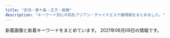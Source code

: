 ```yaml
---
title: "赤羽・東十条・王子・板橋"
description: "キーワード別にの巨乳アジアン・チャイナエステ嬢情報をまとめました。"
---
```


新着画像と新着キーワードをまとめています。
2021年06月09日の情報です。

<DmmAffiliateIns />
<KeywordTable
  shops={
    [
    {
        "url": "http://yuri.msa.jp/",
        "keywords": {
            "83": 3,
            "85": 3,
            "86": 3,
            "84": 3
        },
        "station": "JR\u6771\u5341\u6761\u99c5\u5317\u53e3",
        "img_links": [
            "http://yuri.msa.jp/images/staff_04.jpg",
            "http://yuri.msa.jp/images/staff_06.jpg",
            "http://yuri.msa.jp/layer/images/top/top_04.jpg",
            "http://yuri.msa.jp/layer/images/top/top_06.jpg",
            "http://yuri.msa.jp/images/ser4.jpg",
            "http://yuri.msa.jp/images/top2.jpg",
            "http://yuri.msa.jp/images/staff_bj1.png",
            "http://yuri.msa.jp/images/staff_02.jpg",
            "http://yuri.msa.jp/images/info.png",
            "http://yuri.msa.jp/images/ser2.jpg",
            "http://yuri.msa.jp/layer/images/top.jpg",
            "http://yuri.msa.jp/layer/images/top/top_02.jpg",
            "http://yuri.msa.jp/layer/images/top/top_03.jpg",
            "http://yuri.msa.jp/layer/images/top/top_08.png",
            "http://yuri.msa.jp/layer/images/top/top_01.jpg",
            "http://yuri.msa.jp/images/s_info.png",
            "http://yuri.msa.jp/layer/images/top/top_05.jpg",
            "http://yuri.msa.jp/images/staff_03.jpg",
            "http://yuri.msa.jp/images/staff_bj4.png",
            "http://yuri.msa.jp/images/wenzi-staff.png",
            "http://yuri.msa.jp/images/s_service.png",
            "http://yuri.msa.jp/images/staff_01.jpg",
            "http://yuri.msa.jp/images/ser3.jpg",
            "http://yuri.msa.jp/images/1.jpg",
            "http://yuri.msa.jp/images/ser1.jpg",
            "http://yuri.msa.jp/images/top1.jpg"
        ],
        "name": "\u767e\u5408"
    },
    {
        "keywords": {},
        "img_links": [
            "http://esthe-taiwanaroma.com/img/corona-3.jpg",
            "http://esthe-taiwanaroma.com/img/iphone.png",
            "http://esthe-taiwanaroma.com/img/ami.jpg",
            "http://esthe-taiwanaroma.com/img/emi001.jpg",
            "http://esthe-taiwanaroma.com/img/pagetop.png",
            "http://esthe-taiwanaroma.com/img/tel_img.png",
            "http://esthe-taiwanaroma.com/img/mask04.jpg",
            "http://esthe-taiwanaroma.com/img/yuki.jpg",
            "http://esthe-taiwanaroma.com/img/topbg02.jpg",
            "http://esthe-taiwanaroma.com/img/3kenon.png",
            "http://esthe-taiwanaroma.com/img/mask01.jpg",
            "http://esthe-taiwanaroma.com/img/corona-5.jpg",
            "http://esthe-taiwanaroma.com/img/mami.jpg",
            "http://esthe-taiwanaroma.com/img/mika2.jpg",
            "http://esthe-taiwanaroma.com/img/hina.jpg",
            "http://esthe-taiwanaroma.com/img/sara002.jpg",
            "http://esthe-taiwanaroma.com/img/mask02.jpg",
            "http://esthe-taiwanaroma.com/img/erika01.jpg",
            "http://esthe-taiwanaroma.com/img/corona-4.jpg",
            "http://esthe-taiwanaroma.com/img/head_img.png",
            "http://esthe-taiwanaroma.com/img/photo_01.jpg",
            "http://esthe-taiwanaroma.com/img/mami03.png",
            "http://esthe-taiwanaroma.com/img/sara2.jpg",
            "http://esthe-taiwanaroma.com/img/corona-2.jpg",
            "http://esthe-taiwanaroma.com/img/aoi.jpg",
            "http://esthe-taiwanaroma.com/img/mask03.jpg",
            "http://esthe-taiwanaroma.com/img/kasumi.jpg",
            "http://esthe-taiwanaroma.com/img/anna.png",
            "http://esthe-taiwanaroma.com/img/mask05.jpg",
            "http://esthe-taiwanaroma.com/img/2biore.png",
            "http://esthe-taiwanaroma.com/img/1purazuma.png",
            "http://esthe-taiwanaroma.com/img/4ugai.png",
            "http://esthe-taiwanaroma.com/img/miyu.jpg"
        ],
        "name": "\u53f0\u6e7e\u30a2\u30ed\u30de",
        "url": "http://esthe-taiwanaroma.com/",
        "station": "JR\u8d64\u7fbd\u99c5\u5357\u53e3"
    },
    {
        "url": "http://coconat.work/",
        "keywords": {
            "87": 5,
            "D": 10,
            "E": 5,
            "86": 10,
            "C": 5,
            "85": 5
        },
        "station": "JR\u8d64\u7fbd\u99c5\u6771\u53e3",
        "name": "\u30b3\u30b3\u30ca\u30c3\u30c4",
        "img_links": [
            "http://coconat.work/staff/ayaka1.jpg",
            "http://coconat.work/images/m-top004.jpg",
            "http://coconat.work/staff/yuko1.jpg",
            "http://coconat.work/staff/yuyu1.jpg",
            "http://coconat.work/staff/rina1.jpg",
            "http://coconat.work/images/interior_t.jpg",
            "http://coconat.work/images/news.jpg",
            "http://coconat.work/images/staff_t.jpg",
            "http://coconat.work/images/news_t.jpg",
            "http://coconat.work/images/call.png",
            "http://coconat.work/images/m-head01.jpg"
        ]
    },
    {
        "station": "JR\u738b\u5b50\u99c5\u5317\u53e3",
        "name": "\u685c\u306e\u604b",
        "url": "http://www.crossu.xyz/",
        "img_links": [
            "http://www.crossu.xyz/uploads/191119/1-19111915043V27.jpg",
            "http://www.crossu.xyz/uploads/180621/1-1P621101232H4.jpg",
            "http://www.crossu.xyz/uploads/181211/1-1Q2111433162D.jpg",
            "http://www.crossu.xyz/templets/default/picture/head.jpg",
            "http://www.crossu.xyz/templets/default/picture/interior_t.jpg",
            "http://www.crossu.xyz/templets/default/picture/staff_t.jpg",
            "http://www.crossu.xyz/uploads/191129/1-19112914393CK.jpg",
            "http://www.crossu.xyz/uploads/180620/1-1P62010193X63.jpg",
            "http://www.crossu.xyz/uploads/allimg/180620/1-1P6201013133b.jpg",
            "http://www.crossu.xyz/uploads/200528/1-20052Q52142229.jpg",
            "http://www.crossu.xyz/uploads/180620/1-1P62010154K00.png",
            "http://www.crossu.xyz/templets/default/picture/rec1.png",
            "http://www.crossu.xyz/templets/default/picture/news.jpg",
            "http://www.crossu.xyz/uploads/190924/1-1Z9241056212J.jpg"
        ],
        "keywords": {
            "\u30bb\u30af\u30b7\u30fc": 5
        }
    },
    {
        "keywords": {
            "D": 2,
            "86": 2
        },
        "station": "JR\u6771\u5341\u6761\u99c5\u5317\u53e3",
        "name": "\u9999\u9999",
        "url": "http://shanshan-esthe.com/",
        "img_links": [
            "http://shanshan-esthe.com/img/sta14.jpg",
            "http://shanshan-esthe.com/img/st14.jpg",
            "http://shanshan-esthe.com/img/sta0.jpg",
            "http://shanshan-esthe.com/img/st16.jpg",
            "http://shanshan-esthe.com/img/no.png"
        ]
    },
    {
        "station": "JR\u6771\u5341\u6761\u99c5\u5317\u53e3",
        "img_links": [
            "https://higashijujo-mensesthe.com/staff/rika-l1.jpg",
            "https://higashijujo-mensesthe.com/staff/satomi-s1.jpg",
            "https://higashijujo-mensesthe.com/icon/line.png",
            "https://higashijujo-mensesthe.com/button/blog.png",
            "https://higashijujo-mensesthe.com/images/footer-l.png",
            "https://higashijujo-mensesthe.com/images/qrcode.png",
            "https://higashijujo-mensesthe.com/room/room-l1.jpg",
            "https://higashijujo-mensesthe.com/staff/kimi-s1.jpg",
            "https://higashijujo-mensesthe.com/2019/08/10/kimi-s1.jpg",
            "https://higashijujo-mensesthe.com/room/room-l3.jpg",
            "https://higashijujo-mensesthe.com/staff/kimi-s2.jpg",
            "https://higashijujo-mensesthe.com/images/camp.jpg",
            "https://higashijujo-mensesthe.com/2019/08/23/satomi-s1.jpg",
            "https://higashijujo-mensesthe.com/room/room-l2.jpg",
            "https://higashijujo-mensesthe.com/room/esthe1.jpg",
            "https://higashijujo-mensesthe.com/staff/lime-l1.jpg",
            "https://higashijujo-mensesthe.com/2019/10/21/rika-s1.jpg",
            "https://higashijujo-mensesthe.com/icon/facebook.png",
            "https://higashijujo-mensesthe.com/room/room-l4.jpg",
            "https://higashijujo-mensesthe.com/room/esthe2.jpg",
            "https://higashijujo-mensesthe.com/staff/runa-l1.jpg",
            "https://higashijujo-mensesthe.com/staff/kimi-l2.jpg",
            "https://higashijujo-mensesthe.com/staff/lime-s1.jpg",
            "https://higashijujo-mensesthe.com/2019/08/22/runa-s1.jpg",
            "https://higashijujo-mensesthe.com/menu/home.png",
            "https://higashijujo-mensesthe.com/images/footer-r.png",
            "https://higashijujo-mensesthe.com/staff/satomi-l1.jpg",
            "https://higashijujo-mensesthe.com/icon/twitter.png",
            "https://higashijujo-mensesthe.com/room/esthe3.jpg",
            "https://higashijujo-mensesthe.com/images/flower.png",
            "https://higashijujo-mensesthe.com/icon/yelp.png",
            "https://higashijujo-mensesthe.com/staff/rika-s1.jpg",
            "https://higashijujo-mensesthe.com/menu/gallery.png",
            "https://higashijujo-mensesthe.com/menu/friend.png",
            "https://higashijujo-mensesthe.com/images/main1.jpg",
            "https://higashijujo-mensesthe.com/staff/runa-s1.jpg",
            "https://higashijujo-mensesthe.com/staff/kimi-l1.jpg",
            "https://higashijujo-mensesthe.com/images/main-sp.jpg",
            "https://higashijujo-mensesthe.com/menu/blog.png",
            "https://higashijujo-mensesthe.com/images/clear.png",
            "https://higashijujo-mensesthe.com/2020/02/29/lime-s1.jpg",
            "https://higashijujo-mensesthe.com/menu/info.png",
            "https://higashijujo-mensesthe.com/button/staff.png",
            "https://higashijujo-mensesthe.com/images/header3.png",
            "https://higashijujo-mensesthe.com/button/home.png"
        ],
        "name": "Love Sea",
        "url": "https://higashijujo-mensesthe.com/",
        "keywords": {}
    },
    {
        "station": "JR\u738b\u5b50\u99c5\u4e2d\u592e\u53e3",
        "img_links": [
            "https://wagaya.xyz.mn/photos/sites/56/2021/04/2021040506054956.jpg",
            "https://wagaya.xyz.mn/images/s_staff.png",
            "https://wagaya.xyz.mn/images/mobile.jpg",
            "https://wagaya.xyz.mn/photos/sites/56/2021/04/202104050602539.jpg",
            "https://wagaya.xyz.mn/photos/sites/56/2021/04/2021041205512892.jpg",
            "https://wagaya.xyz.mn/photos/sites/56/2021/04/2021041205512961.jpg",
            "https://wagaya.xyz.mn/images/nbj1.png",
            "https://wagaya.xyz.mn/images/top.jpg",
            "https://wagaya.xyz.mn/images/s_news.png"
        ],
        "name": "\u6211\u304c\u5bb6",
        "keywords": {
            "C": 7,
            "83": 3,
            "86": 3,
            "85": 6,
            "D": 12
        },
        "url": "https://wagaya.xyz.mn/"
    },
    {
        "url": "http://www.kaen.relaxmens.com/",
        "img_links": [
            "http://www.kaen.relaxmens.com/images/acc3.jpg",
            "http://www.kaen.relaxmens.com/images/acc1.jpg",
            "http://www.kaen.relaxmens.com/images/sp_top.jpg",
            "http://www.kaen.relaxmens.com/images/tit_therapist.png",
            "http://www.kaen.relaxmens.com/files/001.jpg",
            "http://www.kaen.relaxmens.com/images/sp_tit_therapist.png",
            "http://www.kaen.relaxmens.com/images/kanban.jpg",
            "http://www.kaen.relaxmens.com/files/002.jpg",
            "http://www.kaen.relaxmens.com/files/006.jpg",
            "http://www.kaen.relaxmens.com/files/005.jpg",
            "http://www.kaen.relaxmens.com/images/acc2.jpg",
            "http://www.kaen.relaxmens.com/images/acc4.jpg",
            "http://www.kaen.relaxmens.com/files/007.jpg",
            "http://www.kaen.relaxmens.com/images/acc5.jpg",
            "http://www.kaen.relaxmens.com/files/008.jpg",
            "http://www.kaen.relaxmens.com/images/top.jpg",
            "http://www.kaen.relaxmens.com/files/009.jpg",
            "http://www.kaen.relaxmens.com/images/sp_tit_new.png",
            "http://www.kaen.relaxmens.com/images/maining.jpg",
            "http://www.kaen.relaxmens.com/images/img_tel.png",
            "http://www.kaen.relaxmens.com/images/tit_new.png"
        ],
        "keywords": {
            "86": 6,
            "87": 6,
            "D": 6,
            "C": 30,
            "85": 30,
            "E": 6
        },
        "name": "\u83ef\u8276",
        "station": "JR\u8d64\u7fbd\u99c5\u6771\u53e3"
    },
    {
        "img_links": [
            "http://www.darling.esjp.info/img/nav-002.png",
            "http://www.darling.esjp.info/img/nav-005.png",
            "http://www.darling.esjp.info/img/nav-006.png",
            "http://www.darling.esjp.info/img/stt.jpg",
            "http://www.darling.esjp.info/files/008.jpg",
            "http://www.darling.esjp.info/img/stb.jpg",
            "http://www.darling.esjp.info/img/nav-001.png",
            "http://www.darling.esjp.info/img/nav-004.png",
            "http://www.darling.esjp.info/img/nav-003.png",
            "http://www.darling.esjp.info/files/007.jpg",
            "http://www.darling.esjp.info/files/001.jpg",
            "http://www.darling.esjp.info/img/tel.png",
            "http://www.darling.esjp.info/img/top01.png",
            "http://www.darling.esjp.info/files/003.jpg",
            "http://www.darling.esjp.info/files/002.jpg"
        ],
        "station": "JR\u8d64\u7fbd\u99c5\u5357\u53e3",
        "url": "http://www.darling.esjp.info/",
        "name": "Darling \uff5e\u30c0\u30fc\u30ea\u30f3\uff5e",
        "keywords": {
            "86": 1,
            "D": 5,
            "87": 4
        }
    },
    {
        "url": "http://meltylove.xyz/",
        "name": "\u30e1\u30eb\u30c6\u30a3\u2015\u30e9\u30f4",
        "station": "JR\u8d64\u7fbd\u99c5",
        "img_links": [
            "http://meltylove.xyz/images/top.jpg",
            "http://meltylove.xyz/images/s3.png",
            "http://meltylove.xyz/images/room1.jpg",
            "http://meltylove.xyz/images/room4.png",
            "http://meltylove.xyz/images/g5.jpg",
            "http://meltylove.xyz/images/room2.png",
            "http://meltylove.xyz/images/new.png",
            "http://meltylove.xyz/images/r1.png",
            "http://meltylove.xyz/images/g4.jpg",
            "http://meltylove.xyz/images/end.png",
            "http://meltylove.xyz/images/g1.jpg",
            "http://meltylove.xyz/images/room3.png",
            "http://meltylove.xyz/images/g2.jpg",
            "http://meltylove.xyz/images/r2.png",
            "http://meltylove.xyz/images/r3.png",
            "http://meltylove.xyz/images/g0.jpg",
            "http://meltylove.xyz/images/g3.jpg",
            "http://meltylove.xyz/images/s1.png"
        ],
        "keywords": {
            "87": 2,
            "86": 9,
            "D": 4,
            "84": 6,
            "88": 2,
            "C": 6
        }
    },
    {
        "keywords": {
            "84": 4,
            "86": 4,
            "85": 9,
            "90": 2
        },
        "url": "http://lastpara.net/",
        "img_links": [
            "http://lastpara.net/image/cast/cast_262_1_l.jpg",
            "http://lastpara.net/image/cast/cast_255_1_l.jpg",
            "http://lastpara.net/image/cast/cast_287_1_l.jpg",
            "http://lastpara.net/image/cast/cast_265_1_l.jpg",
            "http://lastpara.net/image/cast/cast_287_1_s.jpg",
            "http://lastpara.net/img/event/camp_top_02.jpg",
            "http://lastpara.net/image/cast/cast_265_1_s.jpg",
            "http://lastpara.net/image/cast/cast_286_1_l.jpg",
            "http://lastpara.net/image/cast/cast_256_1_l.jpg",
            "http://lastpara.net/image/cast/cast_256_1_s.jpg",
            "http://lastpara.net/image/cast/cast_259_1_s.jpg",
            "http://lastpara.net/img/news-ttl.jpg",
            "http://lastpara.net/image/cast/cast_261_1_l.jpg",
            "http://lastpara.net/image/cast/cast_263_1_s.jpg",
            "http://lastpara.net/image/cast/cast_263_1_l.jpg",
            "http://lastpara.net/img/recuit.png",
            "http://lastpara.net/image/cast/cast_259_1_l.jpg",
            "http://lastpara.net/image/cast/cast_286_1_s.jpg"
        ],
        "station": "JR\u8d64\u7fbd\u99c5\u5357\u53e3",
        "name": "Last Paradise \uff5e\u30e9\u30b9\u30c8\u30d1\u30e9\u30c0\u30a4\u30b9\uff5e"
    },
    {
        "img_links": [],
        "name": "Lucky",
        "station": "JR\u738b\u5b50\u99c5\u5317\u53e3",
        "url": "https://kirakira.xyz.mn/",
        "keywords": {}
    },
    {
        "url": "http://www.l-yuri.work/",
        "station": "\u84ee\u6839\u99c5\u6771\u53e3",
        "name": "\u767e\u5408",
        "keywords": {},
        "img_links": [
            "http://www.l-yuri.work/images/news.png",
            "http://www.l-yuri.work/img/emi1.jpg",
            "http://www.l-yuri.work/img/kaori1.jpg",
            "http://www.l-yuri.work/images/int2.png",
            "http://www.l-yuri.work/images/3.png",
            "http://www.l-yuri.work/staff/kaori.jpg",
            "http://www.l-yuri.work/images/2.png",
            "http://www.l-yuri.work/images/5.png",
            "http://www.l-yuri.work/images/sys.png",
            "http://www.l-yuri.work/images/head.jpg",
            "http://www.l-yuri.work/img/aki1.jpg",
            "http://www.l-yuri.work/images/interior_t.jpg",
            "http://www.l-yuri.work/images/h_line.jpg",
            "http://www.l-yuri.work/images/int1.png",
            "http://www.l-yuri.work/staff/miki.jpg",
            "http://www.l-yuri.work/staff/aki.jpg",
            "http://www.l-yuri.work/img/rina1.jpg",
            "http://www.l-yuri.work/staff/emi.jpg",
            "http://www.l-yuri.work/images/staff_t.jpg",
            "http://www.l-yuri.work/images/tg.jpg",
            "http://www.l-yuri.work/staff/rina.jpg",
            "http://www.l-yuri.work/images/tel.jpg",
            "http://www.l-yuri.work/img/miki1.jpg",
            "http://www.l-yuri.work/images/1.png",
            "http://www.l-yuri.work/images/4.png",
            "http://www.l-yuri.work/images/mobile.jpg",
            "http://www.l-yuri.work/images/s1.png"
        ]
    },
    {
        "station": "JR\u5341\u6761\u99c5\u5357\u53e3",
        "url": "http://figret.xyz/",
        "keywords": {
            "D": 5,
            "87": 1,
            "85": 2,
            "C": 1
        },
        "img_links": [
            "http://figret.xyz/static/picture/info2.jpg",
            "http://figret.xyz/static/picture/girls-bar.png",
            "http://figret.xyz/uploads/200520/1-200520094144146.jpg",
            "http://figret.xyz/uploads/210501/1-2105011FK05b.jpg",
            "http://figret.xyz/uploads/200520/1-200520100455411.jpg",
            "http://figret.xyz/static/picture/info_text.jpg",
            "http://figret.xyz/uploads/210517/1-21051G0253T50.jpg",
            "http://figret.xyz/static/picture/info1.jpg",
            "http://figret.xyz/uploads/200520/1-200520100430557.jpg",
            "http://figret.xyz/static/picture/bar-infomation.png",
            "http://figret.xyz/static/picture/bar-news.png",
            "http://figret.xyz/static/picture/bar-inte.png",
            "http://figret.xyz/static/picture/bar-girls.png",
            "http://figret.xyz/uploads/210515/1-2105151454123F.jpg"
        ],
        "name": "\u7e01\u697d"
    },
    {
        "url": "http://www.goodtime.iesjp.com/",
        "keywords": {
            "87": 8,
            "\u30bb\u30af\u30b7\u30fc": 3,
            "D": 8,
            "85": 2
        },
        "img_links": [
            "http://www.goodtime.iesjp.com/images/m-top03.jpg",
            "http://www.goodtime.iesjp.com/images/m-yejiao.jpg",
            "http://www.goodtime.iesjp.com/files/003.jpg",
            "http://www.goodtime.iesjp.com/photo_news/upimg/3462960a1ab283cd4a_0.jpg",
            "http://www.goodtime.iesjp.com/photo_news/upimg/1591860540114b630a_0.jpg",
            "http://www.goodtime.iesjp.com/files/001.jpg",
            "http://www.goodtime.iesjp.com/photo_news/upimg/3943160b5eaf8ad73c_1.jpg",
            "http://www.goodtime.iesjp.com/images/m-top-right02.jpg",
            "http://www.goodtime.iesjp.com/images/m-top-right03.jpg",
            "http://www.goodtime.iesjp.com/images/call.png",
            "http://www.goodtime.iesjp.com/images/m-right.jpg",
            "http://www.goodtime.iesjp.com/images/m-left.jpg",
            "http://www.goodtime.iesjp.com/files/004.jpg",
            "http://www.goodtime.iesjp.com/images/m-top-right01.jpg",
            "http://www.goodtime.iesjp.com/images/m-head.jpg",
            "http://www.goodtime.iesjp.com/images/m-top-right04.jpg",
            "http://www.goodtime.iesjp.com/images/m-top02.jpg",
            "http://www.goodtime.iesjp.com/photo_news/upimg/2288060497ed9031e6_0.jpg",
            "http://www.goodtime.iesjp.com/images/top-left01.jpg",
            "http://www.goodtime.iesjp.com/photo_news/upimg/6226360739cbd5fa6e_0.jpg",
            "http://www.goodtime.iesjp.com/files/007.jpg",
            "http://www.goodtime.iesjp.com/photo_news/upimg/22286608910ac9b0db_0.jpg",
            "http://www.goodtime.iesjp.com/files/006.jpg"
        ],
        "name": "GOOD TIME",
        "station": "\u8d64\u7fbd\u5ca9\u6df5\u99c52\u756a\u51fa\u53e3"
    },
    {
        "img_links": [
            "http://esthe-japan.work/flower/upload/202004/1588153474.png"
        ],
        "name": "FLOWER",
        "station": "JR\u8d64\u7fbd\u99c5\u5357\u6539\u672d\u53e3(\u6771)",
        "url": "http://esthe-japan.work/flower/",
        "keywords": {
            "98": 1,
            "88": 3,
            "89": 3,
            "\u30bb\u30af\u30b7\u30fc": 6,
            "87": 3
        }
    },
    {
        "img_links": [
            "https://nippori-massage.com/footer/footer-tel.png",
            "https://nippori-massage.com/images/esthe1.jpg",
            "https://nippori-massage.com/mens-esthe/2021/04/15/sakura-s1.jpg",
            "https://nippori-massage.com/images/esthe3.jpg",
            "https://nippori-massage.com/images/clear.png",
            "https://nippori-massage.com/images/esthe4.jpg",
            "https://nippori-massage.com/icon/yelp.png",
            "https://nippori-massage.com/footer/footer-staff.png",
            "https://nippori-massage.com/images/header3.png",
            "https://nippori-massage.com/line/10min-coupon.png",
            "https://nippori-massage.com/room/room-l1.jpg",
            "https://nippori-massage.com/room/room-l4.jpg",
            "https://scdn.line-apps.com/n/line_add_friends/btn/ja.png",
            "https://nippori-massage.com/images/line_friend.png",
            "https://nippori-massage.com/images/esthe2.jpg",
            "https://nippori-massage.com/footer/footer-line.png",
            "https://nippori-massage.com/icon/line.png",
            "https://nippori-massage.com//icon/facebook.png",
            "https://nippori-massage.com/staff/sakura-s1.jpg",
            "https://nippori-massage.com/room/room-l2.jpg",
            "https://nippori-massage.com/icon/facebook.png",
            "https://nippori-massage.com/images/main-sp.jpg",
            "https://nippori-massage.com/staff/sakura-l1.jpg",
            "https://nippori-massage.com/images/obi.jpg",
            "https://nippori-massage.com/images/main1.jpg",
            "https://nippori-massage.com/images/qrcode.png",
            "https://nippori-massage.com/room/room-l3.jpg",
            "https://nippori-massage.com/line/line-qr.png",
            "https://nippori-massage.com/icon/twitter.png"
        ],
        "name": "\u56de\u697d\u82d1",
        "station": "\u5c3e\u4e45\u99c5",
        "keywords": {},
        "url": "https://nippori-massage.com/"
    },
    {
        "url": "http://oji.pink/",
        "keywords": {
            "C": 15
        },
        "name": "\u7f8e\u5065",
        "img_links": [
            "http://oji.pink/images/g1.jpg",
            "http://oji.pink/images/g2.jpg",
            "http://oji.pink/images/g7.jpg",
            "http://oji.pink/images/aki.jpg",
            "http://oji.pink/images/g0.jpg",
            "http://oji.pink/images/new1.jpg",
            "http://oji.pink/images/g5.jpg",
            "http://oji.pink/images/r3.jpg",
            "http://oji.pink/images/r4.jpg",
            "http://oji.pink/images/zi_link.png",
            "http://oji.pink/images/1.png",
            "http://oji.pink/images/3.png",
            "http://oji.pink/images/top.jpg",
            "http://oji.pink/images/yuki.jpg",
            "http://oji.pink/images/r2.jpg",
            "http://oji.pink/images/r1.jpg",
            "http://oji.pink/images/mobile.jpg",
            "http://oji.pink/images/zi_staff.png"
        ],
        "station": "JR\u738b\u5b50\u99c5\u5317\u53e3"
    },
    {
        "name": "Only one \uff5e\u30aa\u30f3\u30ea\u30fc\u30ef\u30f3\uff5e",
        "url": "http://www.roserelaxation.info/",
        "keywords": {},
        "img_links": [
            "http://www.roserelaxation.info/upload/201708/thumb_dis/1502280972.jpg",
            "http://www.roserelaxation.info/upload/images/20171214_032900.jpg",
            "http://www.roserelaxation.info/upload/images/20170706_091357.jpg",
            "http://www.roserelaxation.info/upload/201807/thumb_dis/1531197286.jpg",
            "http://www.roserelaxation.info/upload/202007/1594636246.jpg",
            "http://www.roserelaxation.info/upload/images/20171206_132851.jpg",
            "http://www.roserelaxation.info/upload/201807/thumb_dis/1531195952.jpg",
            "http://www.roserelaxation.info/upload/202007/thumb_dis/1594636322.jpg",
            "http://www.roserelaxation.info/upload/201807/1531195547.jpg",
            "http://www.roserelaxation.info/upload/images/20170613_104732.jpg",
            "http://www.roserelaxation.info/upload/201808/thumb_dis/1535596152.jpg",
            "http://www.roserelaxation.info/upload/201807/1531197286.jpg",
            "http://www.roserelaxation.info/upload/201807/1531195952.jpg",
            "http://www.roserelaxation.info/upload/202007/thumb_dis/1594636246.jpg",
            "http://www.roserelaxation.info/upload/201712/thumb_dis/1512155748.jpg",
            "http://www.roserelaxation.info/upload/201801/thumb/1517150493.jpg",
            "http://www.roserelaxation.info/upload/images/20171206_132919.jpg",
            "http://www.roserelaxation.info/upload/201807/thumb_dis/1531195547.jpg",
            "http://www.roserelaxation.info/upload/202007/thumb/1594636246.jpg",
            "http://www.roserelaxation.info/upload/202007/1594636684.jpg",
            "http://www.roserelaxation.info/upload/201708/1502280972.jpg",
            "http://www.roserelaxation.info/upload/images/20171206_133002.jpg",
            "http://www.roserelaxation.info/upload/images/20171206_132823.jpg",
            "http://www.roserelaxation.info/upload/202007/1594636355.jpg",
            "http://www.roserelaxation.info/upload/202008/1598846272.jpg",
            "http://www.roserelaxation.info/upload/images/20170525_102731.jpg",
            "http://www.roserelaxation.info/upload/201807/thumb/1531195952.jpg",
            "http://www.roserelaxation.info/upload/202007/thumb/1594636355.jpg",
            "http://www.roserelaxation.info/upload/201807/thumb/1531195547.jpg",
            "http://www.roserelaxation.info/upload/201707/1499300573.jpg",
            "http://www.roserelaxation.info/upload/201712/thumb/1512155748.jpg",
            "http://www.roserelaxation.info/upload/202007/thumb_dis/1594636684.jpg",
            "http://www.roserelaxation.info/upload/201801/1517150493.jpg",
            "http://www.roserelaxation.info/upload/202007/thumb/1594636684.jpg",
            "http://www.roserelaxation.info/upload/202007/thumb_dis/1594636355.jpg",
            "http://www.roserelaxation.info/upload/201712/1512155748.jpg",
            "http://www.roserelaxation.info/upload/201801/thumb_dis/1517150493.jpg"
        ],
        "station": "JR\u8d64\u7fbd\u99c5\u5357\u53e3"
    },
    {
        "name": "\u30a2\u30a4\u30ea\u30b9",
        "url": "http://www.e-baby.work/",
        "keywords": {
            "E": 3,
            "D": 3,
            "89": 1,
            "87": 2,
            "C": 1,
            "86": 2,
            "85": 1,
            "84": 1
        },
        "station": "JR\u8d64\u7fbd\u99c5\u6771\u53e3",
        "img_links": [
            "http://www.e-baby.work/staff/kumi1.jpg",
            "http://www.e-baby.work/img/all/icon2.png",
            "http://www.e-baby.work/staff/rina1.jpg",
            "http://www.e-baby.work/img/all/loader.png",
            "http://www.e-baby.work/staff/miho1.jpg",
            "http://www.e-baby.work/staff/haru1.jpg",
            "http://www.e-baby.work/staff/mihoc.jpg",
            "http://www.e-baby.work/staff/maya1.jpg",
            "http://www.e-baby.work/staff/yuka1.jpg",
            "http://www.e-baby.work/staff/karen1.jpg"
        ]
    },
    {
        "keywords": {
            "86": 4,
            "82": 2,
            "87": 2,
            "84": 2
        },
        "station": "JR\u8d64\u7fbd\u99c5\u6771\u53e3",
        "url": "http://angel-aroma.net/",
        "name": "\u30c0\u30fc\u30ea\u30f3",
        "img_links": [
            "http://angel-aroma.net/img/qr.jpg",
            "http://angel-aroma.net/img/sta6.jpg",
            "http://angel-aroma.net/img/no.png",
            "http://angel-aroma.net/img/m30.jpg",
            "http://angel-aroma.net/img/sta1.jpg",
            "http://angel-aroma.net/img/m3.jpg",
            "http://angel-aroma.net/img/stafft.jpg",
            "http://angel-aroma.net/img/sta3.jpg",
            "http://angel-aroma.net/img/sta5.jpg",
            "http://angel-aroma.net/img/m4.jpg",
            "http://angel-aroma.net/img/m1.jpg",
            "http://angel-aroma.net/img/m20.jpg",
            "http://angel-aroma.net/img/sta2.jpg",
            "http://angel-aroma.net/img/top.jpg",
            "http://angel-aroma.net/img/m2.jpg",
            "http://angel-aroma.net/img/m5.jpg",
            "http://angel-aroma.net/img/m10.jpg",
            "http://angel-aroma.net/img/m6.jpg"
        ]
    },
    {
        "name": "Cocosia \uff5e\u30b3\u30b3\u30b7\u30a2\uff5e",
        "keywords": {
            "87": 6,
            "85": 2,
            "86": 8,
            "D": 10,
            "C": 15,
            "E": 6
        },
        "station": "JR\u8d64\u7fbd\u99c5\u897f\u53e3",
        "img_links": [
            "http://www.cocosia.work/img/bn_contact_sp.jpg",
            "http://www.cocosia.work/img/int1_sp.jpg",
            "http://www.cocosia.work/staff/yuyu1.jpg",
            "http://www.cocosia.work/staff/yuyu.jpg",
            "http://www.cocosia.work/img/i_tel.png",
            "http://www.cocosia.work/img/bn_howto.jpg",
            "http://www.cocosia.work/staff/riya.jpg",
            "http://www.cocosia.work/staff/hina.jpg",
            "http://www.cocosia.work/img/int3.jpg",
            "http://www.cocosia.work/img/int3_sp.jpg",
            "http://www.cocosia.work/staff/rea.jpg",
            "http://www.cocosia.work/img/int2.jpg",
            "http://www.cocosia.work/img/concept_sp.jpg",
            "http://www.cocosia.work/img/header_info.png",
            "http://www.cocosia.work/staff/hina1.jpg",
            "http://www.cocosia.work/staff/riya1.jpg",
            "http://www.cocosia.work/img/int2_sp.jpg",
            "http://www.cocosia.work/img/bn_contact.jpg",
            "http://www.cocosia.work/staff/mika.jpg",
            "http://www.cocosia.work/staff/mika1.jpg",
            "http://www.cocosia.work/img/int1.jpg",
            "http://www.cocosia.work/img/concept.jpg",
            "http://www.cocosia.work/staff/mao1.jpg",
            "http://www.cocosia.work/staff/rea1.jpg",
            "http://www.cocosia.work/staff/mao.jpg",
            "http://www.cocosia.work/img/bn_howto_sp.jpg"
        ],
        "url": "http://www.cocosia.work/"
    }
]
}
/>
<DmmAffiliateScript />
